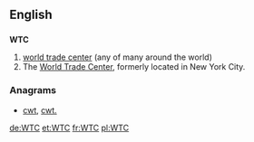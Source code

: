 ==English==

==={{initialism}}===
'''WTC'''
# [[world trade center]] (any of many around the world)
# The [[World Trade Center]], formerly located in New York City.

===Anagrams===
* [[cwt#English|cwt]], [[cwt.#English|cwt.]]

[[de:WTC]]
[[et:WTC]]
[[fr:WTC]]
[[pl:WTC]]